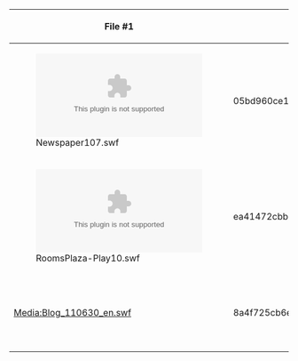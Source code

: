 {|class="wikitable" border="1"
!File #1!!MD5 of File #1!!File #2!!MD5 of File #2!!Note
|-
|[[File:Newspaper107.swf]]||05bd960ce1639fbc815a258fa339ca8a||[[File:News107.swf]]||615c9e9c92a814663c8463613205b9c6||
|-
|[[File:RoomsPlaza-Play10.swf]]||ea41472cbb09677ae4c9a3a252631ebc||[[File:PlazaWithFairyFables.swf]]||f0eac0c8e726e1cc1b2b3498248eb557||
|-
|[[Media:Blog_110630_en.swf]]||8a4f725cb6ef44fe893ddaa3f2751be3||[[Media:PenguinStyleJul2011.swf]]||81e19fbc2f823eaff65db9f9ae7a9fb8||Note the word JULY on that two catalogs...
|}

